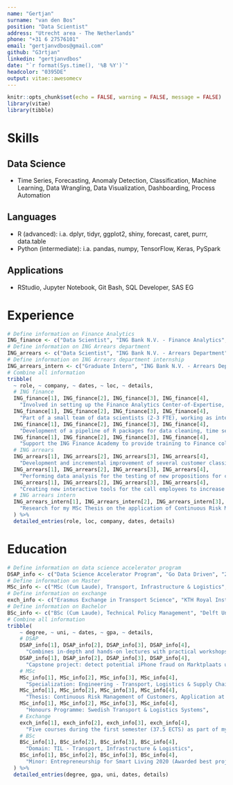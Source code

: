 ```yaml
---
name: "Gertjan"
surname: "van den Bos"
position: "Data Scientist"
address: "Utrecht area - The Netherlands"
phone: "+31 6 27576101"
email: "gertjanvdbos@gmail.com"
github: "G3rtjan"
linkedin: "gertjanvdbos"
date: "`r format(Sys.time(), '%B %Y')`"
headcolor: "0395DE"
output: vitae::awesomecv
---
```


```r
knitr::opts_chunk$set(echo = FALSE, warning = FALSE, message = FALSE)
library(vitae)
library(tibble)
```

# Skills

## Data Science

* Time Series, Forecasting, Anomaly Detection, Classification, Machine Learning, Data Wrangling, Data Visualization, Dashboarding, Process Automation

## Languages

* R (advanced): i.a. dplyr, tidyr, ggplot2, shiny, forecast, caret, purrr, data.table
* Python (intermediate): i.a. pandas, numpy, TensorFlow, Keras, PySpark

## Applications

* RStudio, Jupyter Notebook, Git Bash, SQL Developer, SAS EG

# Experience

```r
# Define information on Finance Analytics
ING_finance <- c("Data Scientist", "ING Bank N.V. - Finance Analytics", "2016 - present", "Amsterdam")
# Define information on ING Arrears department
ING_arrears <- c("Data Scientist", "ING Bank N.V. - Arrears Department", "2014 - 2015", "Amsterdam")
# Define information on ING Arrears department internship
ING_arrears_intern <- c("Graduate Intern", "ING Bank N.V. - Arrears Department", "2013 - 2014", "Amsterdam")
# Combine all information
tribble(
  ~ role, ~ company, ~ dates, ~ loc, ~ details,
  # ING finance
  ING_finance[1], ING_finance[2], ING_finance[3], ING_finance[4],
    "Involved in setting up the Finance Analytics Center-of-Expertise, to exploit data for improved financial decisions",
  ING_finance[1], ING_finance[2], ING_finance[3], ING_finance[4],
    "Part of a small team of data scientists (2-3 FTE), working as internal consultants on projects within the (global) ING Finance domain",
  ING_finance[1], ING_finance[2], ING_finance[3], ING_finance[4],
    "Development of a pipeline of R packages for data cleaning, time series forecasting and interactive dashboarding for end-users",
  ING_finance[1], ING_finance[2], ING_finance[3], ING_finance[4],
    "Support the ING Finance Academy to provide training to Finance colleagues in Amsterdam, Brussels, Frankfurt and New York",
  # ING arrears
  ING_arrears[1], ING_arrears[2], ING_arrears[3], ING_arrears[4],
    "Development and incremental improvement of several customer classificaton models, using machine learning methods in R",
  ING_arrears[1], ING_arrears[2], ING_arrears[3], ING_arrears[4],
    "Performing data analysis for the testing of new propositions for customers in arrears, using A-B testing in pilots",
  ING_arrears[1], ING_arrears[2], ING_arrears[3], ING_arrears[4],
    "Creating new interactive tools for the call employees to increase insight into the financial situation of individual customers",
  # ING arrears intern
  ING_arrears_intern[1], ING_arrears_intern[2], ING_arrears_intern[3], ING_arrears_intern[4],
    "Research for my MSc Thesis on the application of Continuous Risk Management to reduce risk costs"
  ) %>% 
  detailed_entries(role, loc, company, dates, details)
```

# Education

```r
# Define information on data science accelerator program
DSAP_info <- c("Data Science Accelerator Program", "Go Data Driven", "2016 - 2017", "")
# Define information on Master
MSc_info <- c("MSc (Cum Laude), Transport, Infrastructure & Logistics", "Delft University of Technology", "2011 - 2014", "GPA: 8.5")
# Define information on exchange
exch_info <- c("Erasmus Exchange in Transport Science", "KTH Royal Institute of Technology in Stockholm", "2011 - 2012", "GPA: 9.3")
# Define information on Bachelor
BSc_info <- c("BSc (Cum Laude), Technical Policy Management", "Delft University of Technology", "2008 - 2011", "GPA: 8.7")
# Combine all information
tribble(
    ~ degree, ~ uni, ~ dates, ~ gpa, ~ details,
    # DSAP
    DSAP_info[1], DSAP_info[2], DSAP_info[3], DSAP_info[4], 
      "Combines in-depth and hands-on lectures with practical workshops to improve data science skills and knowledge",
    DSAP_info[1], DSAP_info[2], DSAP_info[3], DSAP_info[4], 
      "Capstone project: detect potential iPhone fraud on Marktplaats using scraped web data and images",
    # MSc
    MSc_info[1], MSc_info[2], MSc_info[3], MSc_info[4], 
      "Specialization: Engineering - Transport, Logistics & Supply Chains",
    MSc_info[1], MSc_info[2], MSc_info[3], MSc_info[4], 
      "Thesis: Continuous Risk Management of Customers, Application at the ING Arrears Department",
    MSc_info[1], MSc_info[2], MSc_info[3], MSc_info[4], 
      "Honours Programme: Swedish Transport & Logistics Systems",
    # Exchange
    exch_info[1], exch_info[2], exch_info[3], exch_info[4], 
      "Five courses during the first semester (37.5 ECTS) as part of my MSc Honours Programme",
    # BSc
    BSc_info[1], BSc_info[2], BSc_info[3], BSc_info[4], 
      "Domain: TIL - Transport, Infrastructure & Logistics",
    BSc_info[1], BSc_info[2], BSc_info[3], BSc_info[4], 
      "Minor: Entrepreneurship for Smart Living 2020 (Awarded best project)"
  ) %>% 
  detailed_entries(degree, gpa, uni, dates, details)
```
